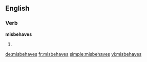 ==English==

===Verb===
'''misbehaves'''

# {{third-person singular of|misbehave}}

[[de:misbehaves]]
[[fr:misbehaves]]
[[simple:misbehaves]]
[[vi:misbehaves]]
